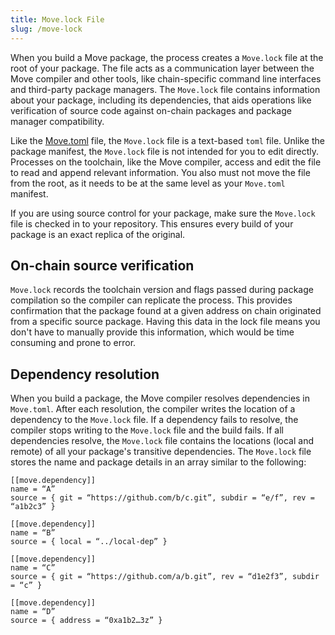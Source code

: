 ```yaml
---
title: Move.lock File
slug: /move-lock
---
```


When you build a Move package, the process creates a `Move.lock` file at the root of your package. The file acts as a communication layer between the Move compiler and other tools, like chain-specific command line interfaces and third-party package managers. The `Move.lock` file contains information about your package, including its dependencies, that aids operations like verification of source code against on-chain packages and package manager compatibility.

Like the [Move.toml](move-toml.mdx) file, the `Move.lock` file is a text-based `toml` file. Unlike the package manifest, the `Move.lock` file is not intended for you to edit directly. Processes on the toolchain, like the Move compiler, access and edit the file to read and append relevant information. You also must not move the file from the root, as it needs to be at the same level as your `Move.toml` manifest.

If you are using source control for your package, make sure the `Move.lock` file is checked in to your repository. This ensures every build of your package is an exact replica of the original.

## On-chain source verification

`Move.lock` records the toolchain version and flags passed during package compilation so the compiler can replicate the process. This provides confirmation that the package found at a given address on chain originated from a specific source package. Having this data in the lock file means you don't have to manually provide this information, which would be time consuming and prone to error.

## Dependency resolution

When you build a package, the Move compiler resolves dependencies in `Move.toml`. After each resolution, the compiler writes the location of a dependency to the `Move.lock` file. If a dependency fails to resolve, the compiler stops writing to the `Move.lock` file and the build fails. If all dependencies resolve, the `Move.lock` file contains the locations (local and remote) of all your package's transitive dependencies. The `Move.lock` file stores the name and package details in an array similar to the following:

```
[[move.dependency]]
name = “A”
source = { git = “https://github.com/b/c.git”, subdir = “e/f”, rev = “a1b2c3” }

[[move.dependency]]
name = “B”
source = { local = “../local-dep” }

[[move.dependency]]
name = “C”
source = { git = “https://github.com/a/b.git”, rev = “d1e2f3”, subdir = “c” }

[[move.dependency]]
name = “D”
source = { address = “0xa1b2…3z” }
```
